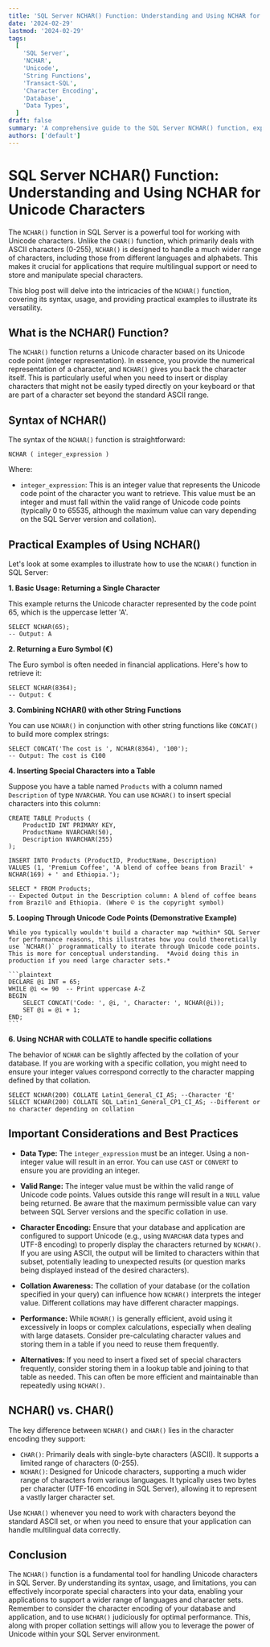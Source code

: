 ```yaml
---
title: 'SQL Server NCHAR() Function: Understanding and Using NCHAR for Unicode Characters'
date: '2024-02-29'
lastmod: '2024-02-29'
tags:
  [
    'SQL Server',
    'NCHAR',
    'Unicode',
    'String Functions',
    'Transact-SQL',
    'Character Encoding',
    'Database',
    'Data Types',
  ]
draft: false
summary: 'A comprehensive guide to the SQL Server NCHAR() function, explaining its purpose, syntax, and practical applications for working with Unicode characters in your database queries. Learn with detailed examples.'
authors: ['default']
---
```


# SQL Server NCHAR() Function: Understanding and Using NCHAR for Unicode Characters

The `NCHAR()` function in SQL Server is a powerful tool for working with Unicode characters. Unlike the `CHAR()` function, which primarily deals with ASCII characters (0-255), `NCHAR()` is designed to handle a much wider range of characters, including those from different languages and alphabets. This makes it crucial for applications that require multilingual support or need to store and manipulate special characters.

This blog post will delve into the intricacies of the `NCHAR()` function, covering its syntax, usage, and providing practical examples to illustrate its versatility.

## What is the NCHAR() Function?

The `NCHAR()` function returns a Unicode character based on its Unicode code point (integer representation). In essence, you provide the numerical representation of a character, and `NCHAR()` gives you back the character itself. This is particularly useful when you need to insert or display characters that might not be easily typed directly on your keyboard or that are part of a character set beyond the standard ASCII range.

## Syntax of NCHAR()

The syntax of the `NCHAR()` function is straightforward:

```plaintext
NCHAR ( integer_expression )
```

Where:

- `integer_expression`: This is an integer value that represents the Unicode code point of the character you want to retrieve. This value must be an integer and must fall within the valid range of Unicode code points (typically 0 to 65535, although the maximum value can vary depending on the SQL Server version and collation).

## Practical Examples of Using NCHAR()

Let's look at some examples to illustrate how to use the `NCHAR()` function in SQL Server:

**1. Basic Usage: Returning a Single Character**

This example returns the Unicode character represented by the code point 65, which is the uppercase letter 'A'.

```plaintext
SELECT NCHAR(65);
-- Output: A
```

**2. Returning a Euro Symbol (€)**

The Euro symbol is often needed in financial applications. Here's how to retrieve it:

```plaintext
SELECT NCHAR(8364);
-- Output: €
```

**3. Combining NCHAR() with other String Functions**

You can use `NCHAR()` in conjunction with other string functions like `CONCAT()` to build more complex strings:

```plaintext
SELECT CONCAT('The cost is ', NCHAR(8364), '100');
-- Output: The cost is €100
```

**4. Inserting Special Characters into a Table**

Suppose you have a table named `Products` with a column named `Description` of type `NVARCHAR`. You can use `NCHAR()` to insert special characters into this column:

```plaintext
CREATE TABLE Products (
    ProductID INT PRIMARY KEY,
    ProductName NVARCHAR(50),
    Description NVARCHAR(255)
);

INSERT INTO Products (ProductID, ProductName, Description)
VALUES (1, 'Premium Coffee', 'A blend of coffee beans from Brazil' + NCHAR(169) + ' and Ethiopia.');

SELECT * FROM Products;
-- Expected Output in the Description column: A blend of coffee beans from Brazil© and Ethiopia. (Where © is the copyright symbol)
```

**5. Looping Through Unicode Code Points (Demonstrative Example)**

    While you typically wouldn't build a character map *within* SQL Server for performance reasons, this illustrates how you could theoretically use `NCHAR()` programmatically to iterate through Unicode code points. This is more for conceptual understanding.  *Avoid doing this in production if you need large character sets.*

    ```plaintext
    DECLARE @i INT = 65;
    WHILE @i <= 90  -- Print uppercase A-Z
    BEGIN
        SELECT CONCAT('Code: ', @i, ', Character: ', NCHAR(@i));
        SET @i = @i + 1;
    END;
    ```

**6. Using NCHAR with COLLATE to handle specific collations**

The behavior of `NCHAR` can be slightly affected by the collation of your database. If you are working with a specific collation, you might need to ensure your integer values correspond correctly to the character mapping defined by that collation.

```plaintext
SELECT NCHAR(200) COLLATE Latin1_General_CI_AS; --Character 'È'
SELECT NCHAR(200) COLLATE SQL_Latin1_General_CP1_CI_AS; --Different or no character depending on collation
```

## Important Considerations and Best Practices

- **Data Type:** The `integer_expression` must be an integer. Using a non-integer value will result in an error. You can use `CAST` or `CONVERT` to ensure you are providing an integer.

- **Valid Range:** The integer value must be within the valid range of Unicode code points. Values outside this range will result in a `NULL` value being returned. Be aware that the maximum permissible value can vary between SQL Server versions and the specific collation in use.

- **Character Encoding:** Ensure that your database and application are configured to support Unicode (e.g., using `NVARCHAR` data types and UTF-8 encoding) to properly display the characters returned by `NCHAR()`. If you are using ASCII, the output will be limited to characters within that subset, potentially leading to unexpected results (or question marks being displayed instead of the desired characters).

- **Collation Awareness:** The collation of your database (or the collation specified in your query) can influence how `NCHAR()` interprets the integer value. Different collations may have different character mappings.

- **Performance:** While `NCHAR()` is generally efficient, avoid using it excessively in loops or complex calculations, especially when dealing with large datasets. Consider pre-calculating character values and storing them in a table if you need to reuse them frequently.

- **Alternatives:** If you need to insert a fixed set of special characters frequently, consider storing them in a lookup table and joining to that table as needed. This can often be more efficient and maintainable than repeatedly using `NCHAR()`.

## NCHAR() vs. CHAR()

The key difference between `NCHAR()` and `CHAR()` lies in the character encoding they support:

- `CHAR()`: Primarily deals with single-byte characters (ASCII). It supports a limited range of characters (0-255).
- `NCHAR()`: Designed for Unicode characters, supporting a much wider range of characters from various languages. It typically uses two bytes per character (UTF-16 encoding in SQL Server), allowing it to represent a vastly larger character set.

Use `NCHAR()` whenever you need to work with characters beyond the standard ASCII set, or when you need to ensure that your application can handle multilingual data correctly.

## Conclusion

The `NCHAR()` function is a fundamental tool for handling Unicode characters in SQL Server. By understanding its syntax, usage, and limitations, you can effectively incorporate special characters into your data, enabling your applications to support a wider range of languages and character sets. Remember to consider the character encoding of your database and application, and to use `NCHAR()` judiciously for optimal performance. This, along with proper collation settings will allow you to leverage the power of Unicode within your SQL Server environment.
